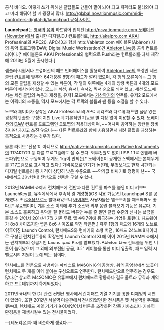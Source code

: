 {{{#!html
<iframe width="560" height="315" src="https://www.youtube-nocookie.com/embed/gABOBTxMSrI" frameborder="0" allowfullscreen></iframe>
}}}
공식 비디오. 이렇게 쓰기 위해선 클립들도 만들어 깔아 놔야 되고 이펙터도 불러와야 되고 미리 해둬야 할 게 굉장히 많다.
[[http://global.novationmusic.com/midi-controllers-digital-dj/launchpad 공식 사이트]]

'''Launchpad'''는 [[영국]]의 [[음악]] 하드웨어 업체인 [[http://novationmusic.com 노베이션(Novation)]]에서 출시한 디지털/DJ 컨트롤러로, [[http://akaipro.com AKAI Professinal]]의 APC20, APC40과 함께 [[http://ableton.com 에이블톤]](Ableton) 사의 음악 프로그램(DAW; Digital Music Workstation)인 [[Ableton Live]]용 공식 컨트롤러이다.[* 에이블톤도 AKAI Professional의 협력으로 Push라는 컨트롤러를 자체 제작해 2013년 5월에 출시했다.]

샘플러·시퀀서나 드럼머신의 패드 인터페이스를 활용하여 [[Ableton Live]]의 특징인 세션 클립 컨트롤에 맞추어 64개(8열 8행)의 패드가 깔려 있으며, 각 행의 오른쪽에는 그 행의 모든 클립을 재생할 수 있는 버튼이, 각 열의 위쪽에는 4개의 방향 버튼과 4개의 모드 버튼이 배치되어 있다. 모드는 세션, 유저1, 유저2, 믹서 순으로 되어 있고, 세션 모드에서는 세션 클립의 녹음과 재생을, 유저1 모드에서는 [[가상악기]]의 연주를, 유저2 모드에서는 이펙터의 조종을, 믹서 모드에서는 각 트랙의 볼륨과 팬 등을 조절을 할 수 있다.

노브와 페이더가 장착된 AKAI Professinal의 APC 시리즈와 다르게 패드만 달랑 있는 굉장히 단촐한 구성이지만 Live의 기본적인 기능을 별 지장 없이 이용할 수 있다. 노베이션의 [[DAW]] 컨트롤 프로그램인 오토맵의 적용대상이며, ~~어차피 음악하는 양반들 장비 하나만 가지고 쓰진 않으니~~ 다른 컨트롤러와 함께 사용하면서 세션 클립을 재생하는 목적으로 사용하는 경우가 많다.

물론 라이브 '전용'이 아니므로 [[http://native-instruments.com Native Instruments]]의 TRAKTOR 등 다른 프로그램에도 쓸 수 있다. 외부전원도 없이 USB 1.1로 연결해 버스파워만으로 구동되며 무게도 1kg이 안되는[* 노베이션이 공개한 스펙에서는 본체무게를 717그램으로 표시하고 있다.] 가벼움으로 인기가 높은데, 무엇보다도 현재 시판되는 디지털 컨트롤러 중 가격이 상당히 낮은 수준으로 ~~악기값 비싸기로 정평이 난~~ 국내에서도 20만원대 전반으로 신품을 구할 수 있다.

2013년 NAMM 쇼에서 런치패드에 건반과 다른 컨트롤 파츠를 붙인 미디 키보드 LaunchKey를, 뮤직메세에서 후속작 겸 개량형(iOS 사용 가능)인 Launchpad S를 공개했다. 또 [[iOS]]용으로도 발매돼있으니 [[아이패드]] 사용자들은 앱스토어를 체크해봐도 좋다.[* 무료엡이며, 기본 소스 이외에 추가 소스와 외부 음원 불러오기 기능은 유료다. 기본 소스도 훌륭하고 음악을 잘 몰라도 버튼만 누를 줄 알면 클럽 수준의 신나는 브금을 즐길 수 있어서 2014년 7월 기준 무료 앱 순위7위에 등극하는 기엄을 토했다. 하드웨어가 8x8 사이즈지만 엡은 8x6 사이즈로 약간 작은편.] 이후 1행의 패드와 16개의 노브로 이루어진 Launch Control, 런치패드S와 런치키의 소형 버전, 16패드 24노브 8페이더로 구성된 런치컨트롤의 확장판인 Launch Control XL에 이어 2015년 NAMM 쇼에서는 런치패드의 상급기인 Launchpad Pro를 발표했다. Ableton Live 컨트롤을 위한 버튼이 늘어났으며 그 외에 외부전원 공급, 3.5" 케이블을 통한 미디 입출력, 패드 입력 시 벨로시티 지원이 눈에 띄는 점이다.

{{{#!html
<iframe width="560" height="315" src="//www.youtube.com/embed/yXLL46xkdlY" frameborder="0" allowfullscreen></iframe>
}}}

런치패드를 전문으로 사용하는 아티스트 M4SONIC의 동영상. 위의 동영상에서 보듯이 런치패드 두 개를 이어 붙이는 구성으로도 연주한다. 런치패드만으로 연주하는 경우도 많다.[* 참고로 M4SONIC은 유튜브에서 런치패드로 활동하다 결국 울트라 뮤직과 계약하고 프로데뷔까지 하게되었다.]

2011년 국내의 한 DJ 관련 컨벤션 행사에서 런치패드 계열 기기를 통한 디제잉의 시연이 있었다. 또한 2012년 서울역 미술관에서 전시되었던 한 전시품은 옛 서울역을 주제로 했는데, 런치패드 계열 기기가 놓여져있어서 버튼을 조작하면 각종 기차소리나 기차역 환경음을 재생시킬수 있는 전시물이었다.

--[테노리온]과 꽤 비슷하게 생겼다.--
